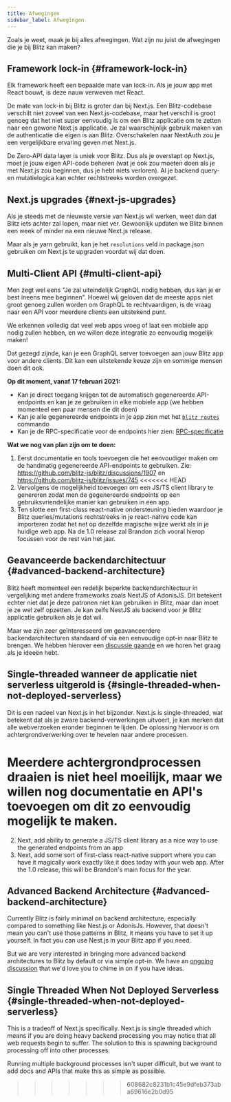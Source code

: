```yaml
---
title: Afwegingen
sidebar_label: Afwegingen
---
```


Zoals je weet, maak je bij alles afwegingen. Wat zijn nu juist de
afwegingen die je bij Blitz kan maken?

## Framework lock-in {#framework-lock-in}

Elk framework heeft een bepaalde mate van lock-in. Als je jouw app met
React bouwt, is deze nauw verweven met React.

De mate van lock-in bij Blitz is groter dan bij Next.js. Een
Blitz-codebase verschilt niet zoveel van een Next.js-codebase, maar het
verschil is groot genoeg dat het niet super eenvoudig is om een Blitz
applicatie om te zetten naar een gewone Next.js applicatie. Je zal
waarschijnlijk gebruik maken van de authenticatie die eigen is aan Blitz.
Overschakelen naar NextAuth zou je een vergelijkbare ervaring geven met
Next.js.

De Zero-API data layer is uniek voor Blitz. Dus als je overstapt op
Next.js, moet je jouw eigen API-code beheren (wat je ook zou moeten doen
als je met Next.js zou beginnen, dus je hebt niets verloren). Al je
backend query- en mutatielogica kan echter rechtstreeks worden overgezet.

## Next.js upgrades {#next-js-upgrades}

Als je steeds met de nieuwste versie van Next.js wil werken, weet dan dat
Blitz iets achter zal lopen, maar niet ver. Gewoonlijk updaten we Blitz
binnen een week of minder na een nieuwe Next.js release.

Maar als je yarn gebruikt, kan je het `resolutions` veld in package.json
gebruiken om Next.js te upgraden voordat wij dat doen.

## Multi-Client API {#multi-client-api}

Men zegt wel eens "Je zal uiteindelijk GraphQL nodig hebben, dus kan je er
best ineens mee beginnen". Hoewel wij geloven dat de meeste apps niet
groot genoeg zullen worden om GraphQL te rechtvaardigen, is de vraag naar
een API voor meerdere clients een uitstekend punt.

We erkennen volledig dat veel web apps vroeg of laat een mobiele app nodig
zullen hebben, en we willen deze integratie zo eenvoudig mogelijk maken!

Dat gezegd zijnde, kan je een GraphQL server toevoegen aan jouw Blitz app
voor andere clients. Dit kan een uitstekende keuze zijn en sommige mensen
doen dit ook.

**Op dit moment, vanaf 17 februari 2021:**

- Kan je direct toegang krijgen tot de automatisch gegenereerde
  API-endpoints en kan je ze gebruiken in elke mobiele app (we hebben
  momenteel een paar mensen die dit doen)
- Kan je alle gegenereerde endpoints in je app zien met het
  [`blitz routes`](./cli-routes) commando
- Kan je de RPC-specificatie voor de endpoints hier zien:
  [RPC-specificatie](./rpc-specification)

**Wat we nog van plan zijn om te doen:**

1. Eerst documentatie en tools toevoegen die het eenvoudiger maken om de
   handmatig gegenereerde API-endpoints te gebruiken. Zie:
   https://github.com/blitz-js/blitz/discussions/1907 en
   https://github.com/blitz-js/blitz/issues/745
<<<<<<< HEAD
2. Vervolgens de mogelijkheid toevoegen om een JS/TS client library te
   genereren zodat men de gegenereerde endpoints op een
   gebruiksvriendelijke manier kan gebruiken in een app.
3. Ten slotte een first-class react-native ondersteuning bieden waardoor
   je Blitz queries/mutations rechtstreeks in je react-native code kan
   importeren zodat het net op dezelfde magische wijze werkt als in je
   huidige web app. Na de 1.0 release zal Brandon zich vooral hierop
   focussen voor de rest van het jaar.

## Geavanceerde backendarchitectuur {#advanced-backend-architecture}

Blitz heeft momenteel een redelijk beperkte backendarchitectuur in
vergelijking met andere frameworks zoals NestJS of AdonisJS. Dit betekent
echter niet dat je deze patronen niet kan gebruiken in Blitz, maar dan
moet je ze wel zelf opzetten. Je kan zelfs NestJS als backend voor je
Blitz applicatie gebruiken als je dat wil.

Maar we zijn zeer geïnteresseerd om geavanceerdere backendarchitecturen
standaard of via een eenvoudige opt-in naar Blitz te brengen. We hebben
hierover een
[discussie gaande](https://github.com/blitz-js/blitz/discussions/1841) en
we horen het graag als je ideeën hebt.

## Single-threaded wanneer de applicatie niet serverless uitgerold is {#single-threaded-when-not-deployed-serverless}

Dit is een nadeel van Next.js in het bijzonder. Next.js is
single-threaded, wat betekent dat als je zware backend-verwerkingen
uitvoert, je kan merken dat alle webverzoeken eronder beginnen te lijden.
De oplossing hiervoor is om achtergrondverwerking over te hevelen naar
andere processen.

Meerdere achtergrondprocessen draaien is niet heel moeilijk, maar we
willen nog documentatie en API's toevoegen om dit zo eenvoudig mogelijk te
maken.
=======
2. Next, add ability to generate a JS/TS client library as a nice way to
   use the generated endpoints from an app
3. Next, add some sort of first-class react-native support where you can
   have it magically work exactly like it does today with your web app.
   After the 1.0 release, this will be Brandon's main focus for the year.

## Advanced Backend Architecture {#advanced-backend-architecture}

Currently Blitz is fairly minimal on backend architecture, especially
compared to something like Nest.js or AdonisJs. However, that doesn't mean
you can't use those patterns in Blitz, it means you have to set it up
yourself. In fact you can use Nest.js in your Blitz app if you need.

But we are very interested in bringing more advanced backend architectures
to Blitz by default or via simple opt-in. We have an
[ongoing discussion](https://github.com/blitz-js/blitz/discussions/1841)
that we'd love you to chime in on if you have ideas.

## Single Threaded When Not Deployed Serverless {#single-threaded-when-not-deployed-serverless}

This is a tradeoff of Next.js specifically. Next.js is single threaded
which means if you are doing heavy backend processing you may notice that
all web requests begin to suffer. The solution to this is spawning
background processing off into other processes.

Running multiple background processes isn't super difficult, but we want
to add docs and APIs that make this as simple as possible.
>>>>>>> 608682c8231b1c45e9dfeb373aba69616e2b0d95
